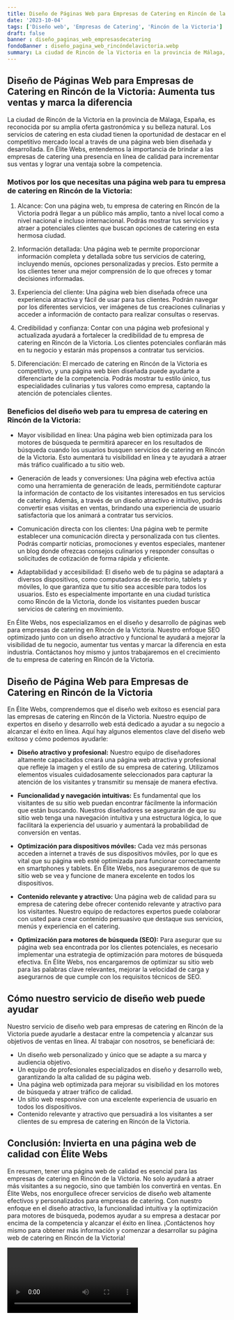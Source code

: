 ```yaml
---
title: Diseño de Páginas Web para Empresas de Catering en Rincón de la Victoria
date: '2023-10-04'
tags: ['Diseño web', 'Empresas de Catering', 'Rincón de la Victoria']
draft: false
banner : diseño_paginas_web_empresasdecatering
fondoBanner : diseño_pagina_web_rincóndelavictoria.webp
summary: La ciudad de Rincón de la Victoria en la provincia de Málaga, España, es reconocida por su amplia oferta gastronómica y su belleza natural. Los servicios de catering en esta ciudad tienen la oportunidad de destacar en el competitivo mercado local a través de una página web bien diseñada y desarrollada. En Élite Webs, entendemos la importancia de brindar a las empresas de catering una presencia en línea de calidad para incrementar sus ventas y lograr una ventaja sobre la competencia.
---
```


## Diseño de Páginas Web para Empresas de Catering en Rincón de la Victoria: Aumenta tus ventas y marca la diferencia

La ciudad de Rincón de la Victoria en la provincia de Málaga, España, es reconocida por su amplia oferta gastronómica y su belleza natural. Los servicios de catering en esta ciudad tienen la oportunidad de destacar en el competitivo mercado local a través de una página web bien diseñada y desarrollada. En Élite Webs, entendemos la importancia de brindar a las empresas de catering una presencia en línea de calidad para incrementar sus ventas y lograr una ventaja sobre la competencia.

### Motivos por los que necesitas una página web para tu empresa de catering en Rincón de la Victoria:

1. Alcance: Con una página web, tu empresa de catering en Rincón de la Victoria podrá llegar a un público más amplio, tanto a nivel local como a nivel nacional e incluso internacional. Podrás mostrar tus servicios y atraer a potenciales clientes que buscan opciones de catering en esta hermosa ciudad.

2. Información detallada: Una página web te permite proporcionar información completa y detallada sobre tus servicios de catering, incluyendo menús, opciones personalizadas y precios. Esto permite a los clientes tener una mejor comprensión de lo que ofreces y tomar decisiones informadas.

3. Experiencia del cliente: Una página web bien diseñada ofrece una experiencia atractiva y fácil de usar para tus clientes. Podrán navegar por los diferentes servicios, ver imágenes de tus creaciones culinarias y acceder a información de contacto para realizar consultas o reservas.

4. Credibilidad y confianza: Contar con una página web profesional y actualizada ayudará a fortalecer la credibilidad de tu empresa de catering en Rincón de la Victoria. Los clientes potenciales confiarán más en tu negocio y estarán más propensos a contratar tus servicios.

5. Diferenciación: El mercado de catering en Rincón de la Victoria es competitivo, y una página web bien diseñada puede ayudarte a diferenciarte de la competencia. Podrás mostrar tu estilo único, tus especialidades culinarias y tus valores como empresa, captando la atención de potenciales clientes.

### Beneficios del diseño web para tu empresa de catering en Rincón de la Victoria:

- Mayor visibilidad en línea: Una página web bien optimizada para los motores de búsqueda te permitirá aparecer en los resultados de búsqueda cuando los usuarios busquen servicios de catering en Rincón de la Victoria. Esto aumentará tu visibilidad en línea y te ayudará a atraer más tráfico cualificado a tu sitio web.

- Generación de leads y conversiones: Una página web efectiva actúa como una herramienta de generación de leads, permitiéndote capturar la información de contacto de los visitantes interesados en tus servicios de catering. Además, a través de un diseño atractivo e intuitivo, podrás convertir esas visitas en ventas, brindando una experiencia de usuario satisfactoria que los animará a contratar tus servicios.

- Comunicación directa con los clientes: Una página web te permite establecer una comunicación directa y personalizada con tus clientes. Podrás compartir noticias, promociones y eventos especiales, mantener un blog donde ofrezcas consejos culinarios y responder consultas o solicitudes de cotización de forma rápida y eficiente.

- Adaptabilidad y accesibilidad: El diseño web de tu página se adaptará a diversos dispositivos, como computadoras de escritorio, tablets y móviles, lo que garantiza que tu sitio sea accesible para todos los usuarios. Esto es especialmente importante en una ciudad turística como Rincón de la Victoria, donde los visitantes pueden buscar servicios de catering en movimiento.

En Élite Webs, nos especializamos en el diseño y desarrollo de páginas web para empresas de catering en Rincón de la Victoria. Nuestro enfoque SEO optimizado junto con un diseño atractivo y funcional te ayudará a mejorar la visibilidad de tu negocio, aumentar tus ventas y marcar la diferencia en esta industria. Contáctanos hoy mismo y juntos trabajaremos en el crecimiento de tu empresa de catering en Rincón de la Victoria.

<GifSeo />

<Cta />

## Diseño de Página Web para Empresas de Catering en Rincón de la Victoria

En Élite Webs, comprendemos que el diseño web exitoso es esencial para las empresas de catering en Rincón de la Victoria. Nuestro equipo de expertos en diseño y desarrollo web está dedicado a ayudar a su negocio a alcanzar el éxito en línea. Aquí hay algunos elementos clave del diseño web exitoso y cómo podemos ayudarle:

- **Diseño atractivo y profesional:** Nuestro equipo de diseñadores altamente capacitados creará una página web atractiva y profesional que refleje la imagen y el estilo de su empresa de catering. Utilizamos elementos visuales cuidadosamente seleccionados para capturar la atención de los visitantes y transmitir su mensaje de manera efectiva.

- **Funcionalidad y navegación intuitivas:** Es fundamental que los visitantes de su sitio web puedan encontrar fácilmente la información que están buscando. Nuestros diseñadores se asegurarán de que su sitio web tenga una navegación intuitiva y una estructura lógica, lo que facilitará la experiencia del usuario y aumentará la probabilidad de conversión en ventas.

- **Optimización para dispositivos móviles:** Cada vez más personas acceden a internet a través de sus dispositivos móviles, por lo que es vital que su página web esté optimizada para funcionar correctamente en smartphones y tablets. En Élite Webs, nos aseguraremos de que su sitio web se vea y funcione de manera excelente en todos los dispositivos.

- **Contenido relevante y atractivo:** Una página web de calidad para su empresa de catering debe ofrecer contenido relevante y atractivo para los visitantes. Nuestro equipo de redactores expertos puede colaborar con usted para crear contenido persuasivo que destaque sus servicios, menús y experiencia en el catering.

- **Optimización para motores de búsqueda (SEO):** Para asegurar que su página web sea encontrada por los clientes potenciales, es necesario implementar una estrategia de optimización para motores de búsqueda efectiva. En Élite Webs, nos encargaremos de optimizar su sitio web para las palabras clave relevantes, mejorar la velocidad de carga y asegurarnos de que cumple con los requisitos técnicos de SEO.

## Cómo nuestro servicio de diseño web puede ayudar

Nuestro servicio de diseño web para empresas de catering en Rincón de la Victoria puede ayudarle a destacar entre la competencia y alcanzar sus objetivos de ventas en línea. Al trabajar con nosotros, se beneficiará de:

- Un diseño web personalizado y único que se adapte a su marca y audiencia objetivo.
- Un equipo de profesionales especializados en diseño y desarrollo web, garantizando la alta calidad de su página web.
- Una página web optimizada para mejorar su visibilidad en los motores de búsqueda y atraer tráfico de calidad.
- Un sitio web responsive con una excelente experiencia de usuario en todos los dispositivos.
- Contenido relevante y atractivo que persuadirá a los visitantes a ser clientes de su empresa de catering en Rincón de la Victoria.

## Conclusión: Invierta en una página web de calidad con Élite Webs

En resumen, tener una página web de calidad es esencial para las empresas de catering en Rincón de la Victoria. No solo ayudará a atraer más visitantes a su negocio, sino que también los convertirá en ventas. En Élite Webs, nos enorgullece ofrecer servicios de diseño web altamente efectivos y personalizados para empresas de catering. Con nuestro enfoque en el diseño atractivo, la funcionalidad intuitiva y la optimización para motores de búsqueda, podemos ayudar a su empresa a destacar por encima de la competencia y alcanzar el éxito en línea. ¡Contáctenos hoy mismo para obtener más información y comenzar a desarrollar su página web de catering en Rincón de la Victoria!

<Video />

<CtaBot job='Empresas de Catering' city='Rincón de la Victoria'/>

<Gmaps query='Rincón de la Victoria+españa+maps' />